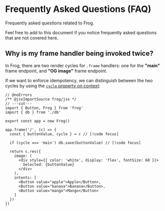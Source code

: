 # Frequently Asked Questions (FAQ)

Frequently asked questions related to Frog.

Feel free to add to this document if you notice frequently asked questions that are not covered here.

## Why is my frame handler being invoked twice?

In Frog, there are two render cycles for `.frame` handlers: one for the **"main"** frame endpoint, and **"OG image"** frame endpoint.

If we want to enforce idempotency, we can distinguish between the two cycles by using the [`cycle` property on context](/reference/frog-frame-context#cycle):

```tsx twoslash
// @noErrors
/** @jsxImportSource frog/jsx */
// ---cut---
import { Button, Frog } from 'frog'
import { db } from './db'
 
export const app = new Frog()
 
app.frame('/', (c) => {
  const { buttonValue, cycle } = c // [!code focus]

  if (cycle === 'main') db.save(buttonValue) // [!code focus]

  return c.res({
    image: (
      <div style={{ color: 'white', display: 'flex', fontSize: 60 }}>
        Selected: {buttonValue}
      </div>
    ),
    intents: [
      <Button value="apple">Apple</Button>,
      <Button value="banana">Banana</Button>,
      <Button value="mango">Mango</Button>
    ]
  })
})
```